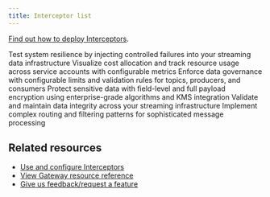 ```yaml
---
title: Interceptor list
---
```


[Find out how to deploy Interceptors](/guide/conduktor-concepts/interceptors#configure-and-use).

<CardGroup cols={2}>
  <Card title="Chaos testing" icon="flask" href="/guide/use-cases/chaos-testing">
    Test system resilience by injecting controlled failures into your streaming data infrastructure
  </Card>
  <Card title="Observability" icon="chart-bar" href="/guide/use-cases/chargeback">
    Visualize cost allocation and track resource usage across service accounts with configurable metrics
  </Card>
  <Card title="Traffic Control Policies" icon="shield-check" href="/guide/use-cases/apply-traffic-control-policies">
    Enforce data governance with configurable limits and validation rules for topics, producers, and consumers
  </Card>
  <Card title="Data security" icon="shield" href="/guide/reference/data-security">
    Protect sensitive data with field-level and full payload encryption using enterprise-grade algorithms and KMS integration
  </Card>
  <Card title="Data quality" icon="clipboard-check" href="/guide/reference/data-quality">
    Validate and maintain data integrity across your streaming infrastructure
  </Card>
  <Card title="Advanced pattern support" icon="code" href="/guide/reference/advanced-pattern-support">
    Implement complex routing and filtering patterns for sophisticated message processing
  </Card>
</CardGroup>


## Related resources

- [Use and configure Interceptors](/guide/conduktor-concepts/interceptors)
- [View Gateway resource reference](/guide/reference/gateway-reference)
- [Give us feedback/request a feature](https://conduktor.io/roadmap)
